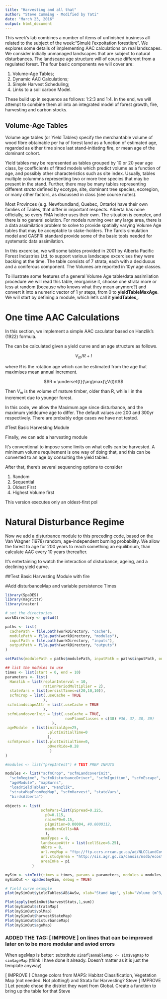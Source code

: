 ```yaml
---
title: "Harvesting and all that"
author: "Steve Cumming - Modified by Tati"
date: "March 23, 2016"
output: html_document
---
```


This week's lab combines a number of items of unfinished business all related to the subject of the week:"Simulé l'expoitation forestière". We explores some details of implementing AAC calculations on real landscapes. We consider initially unmanaged landscapes that are subject to natural disturbances. The landscape age structure will of course different from a regulated forest. The four basic components we will cover are:

1. Volume-Age Tables;
2. Dynamic AAC Calculations;
3. Simple Harvest Scheduling;
4. Links to a soil carbon Model. 

These build up in sequence as follows: 1:2:3 and 1:4. In the end, we will attempt to combine them all into an integrated model of forest growth, fire, harvesting and carbon stocks.

## Volume-Age Tables

Volume age tables (or Yield Tables) specify the merchantable volume of wood fibre obtainable per ha of forest land as a function of estimated age, regarded as either time since last stand-initiating fire, or mean age of the dominant cohort.

Yield tables may be represented as tables grouped by 10 or 20 year age class, by coefficients of fitted models which predict volume as a function of age, and possibly other characteristics such as site index. Usually, tables multiple colummns representing two or more tree species that may be present in the stand. Further, there may be many tables representing different _strata_ defined by ecotype, site, dominant tree species, ecoregion, or many other factors, as discussed in class (see course notes).

Most Provinces (e.g. Newfoundland, Quebec, Ontario) have their own famlies of Tables, that differ in important respects. Alberta has none officially, so every FMA holder uses their own. The situation is complex, and there is no general solution. For models running over any large area, there is a data assimilation problem to solve to provide spatially varying Volume Age tables that may be acceptable to stake-holders. The Tardis simulation model and CASFRI standard provide some of the basic tools needed for systematic data assimilation. 

In this excercise, we will some tables provided in 2001 by Alberta Pacific Forest Industries Ltd. to support various landscape excercises they were backing at the time. The table consists of 7 strata, each with a deciduous and a coniferous component. The Volumes are reported in 10yr age classes.

To illustrate some features of a general Volume Age table/data assimilation procedure we will read this table, reorganise it, choose one strata more or less at random (because who knows what they mean anymore?) and convert it into a numeric vector of 1 yr steps, from 0 to __yieldTableMaxAge__. We will start by defining a module, which let's call it __yieldTables___.


# One time AAC Calculations


In this section, we implement a simple AAC caculator based on Hanzlik's (1922) formula.

The can be calculated given a yield curve and an age structure as follows.

$$ V_m/R + I $$

where R is the rotation age which can be estimated from the age that maximises mean annual increment.

$$R = \underset{t}{\arg\max}\;V(t)/t$$

Then $V_m$ is the volume of mature timber, older than R, while I in the increment due to younger forest.

In this code, we allow the Maximum age since disturbance, and the maximum yieldcurve age to differ. The default values are 200 and 300yr respectively. There are probably edge cases we have not tested.  

#Test Basic Harvesting Module


Finally, we can add a harvesting module

It's conventional to impose some limits on what cells can be harvested. A minimum volume requirement is one way of doing that, and this can be converted to an age by consulting the yield tables.

After that, there's several sequencing options to consider

1. Random
2. Sequential
3. Oldest First
4. Highest Volume first

This version executes only an oldest-first pol

# Natural Disturbance Regime

Now we add a disturbance module to this preceding code, based on the Van Wagner (1978) random, age-independent burning probability. We allow the forest to age for 200 years to reach something an equilibrium, than calculate AAC every 10 years thereafter.


It's entertaining to watch the interaction of disturbance, ageing, and a declining yield curve.


##Test Basic Harvesting Module with fire


#Add disturbanceMap and variable persistence Times

```r
library(SpaDES)
library(magrittr)
library(raster)

# set the directories
workDirectory <- getwd()

paths <- list(
  cachePath = file.path(workDirectory, "cache"),
  modulePath = file.path(workDirectory, "modules"),
  inputPath = file.path(workDirectory, "inputs"),
  outputPath = file.path(workDirectory, "outputs")
)

setPaths(modulePath = paths$modulePath, inputPath = paths$inputPath, outputPath = paths$outputPath, cachePath = paths$cachePath)

## list the modules to use
times <- list(start = 0, end = 10)
parameters <- list(
  Hanzlik = list(replanInterval = 10,
                 rationPeriodMultiplier = 2),
  stateVars = list(persistTimes=c(20,10,10)),
  scfmCrop = list(.useCache = TRUE
                 ),
 scfmlandscapeAttr = list(.useCache = TRUE
                 ),
 scfmLandcoverInit = list(.useCache = TRUE,
                           nonFlammClasses = c(38) #36, 37, 38, 39)
                     ),
 ageModule  = list(initialAge=25, 
                   .plotInitialTime=0
                   ),
 scfmSpread = list(.plotInitialTime=0,
                   pOverRide=0.28
                    )
)

#modules <- list("prepInTest") # TEST PREP INPUTS

modules <- list("scfmCrop", "scfmLandcoverInit", 
  "scfmRegime", "scfmDisturbanceDriver", "scfmIgnition", "scfmEscape", "scfmSpread", 
  "ageModule", "mapBurns",
  "loadYieldTables", "Hanzlik", 
  "strataMapFromVegMap", "scfmHarvest", "stateVars",
  "birdsAlberta")
 
objects <- list(
                scfmPars=list(pSpread=0.225,
                  p0=0.115,
                  naiveP0=0.15, 
                  pIgnition=0.00004, #0.0000112,
                  maxBurnCells=NA
                  ),
                numTypes = 8,
                landscapeAttr = list(cellSize=6.25),
                nNbrs = 8,
                url.vegMap = "ftp://ftp.ccrs.nrcan.gc.ca/ad/NLCCLandCover/LandcoverCanada2005_250m/LandCoverOfCanada2005_V1_4.zip",
                url.studyArea = "http://sis.agr.gc.ca/cansis/nsdb/ecostrat/district/ecodistrict_shp.zip",
                areaInHa = pi
            )

mySim <- simInit(times = times, params = parameters, modules = modules, objects = objects, paths = paths, loadOrder = unlist(modules))
mySimOut <- spades(mySim, debug = TRUE)

# Yield curve example
plot(mySimOut$yieldTables$AB$AwSw, xlab="Stand Age", ylab="Volume (m^3/ha)")

Plot(apply(mySimOut$harvestStats,1,sum))
Plot(mySimOut$strataMap)
Plot(mySimOut$volMap)
Plot(mySimOut$harvestStateMap)
Plot(mySimOut$disturbanceMap)
Plot(mySimOut$ageMap)

```

### ADDED THE TAG: [ IMPROVE ] on lines that can be improved later on to be more modular and aviod errors
 When ageMap is better: substitute `sim$flammableMap <- sim$vegMap` to `sim$ageMap` (think I have done it already. Doesn't matter as it is just the template anyway)

[ IMPROVE ] Change colors from MAPS: Habitat Classification, Vegetation Map (not needed. Not plotting!) and Strata for Harvesting? Steve
[ IMPROVE ] Let people chose the district they want from Global. Create a function to bring up the table for that Steve


